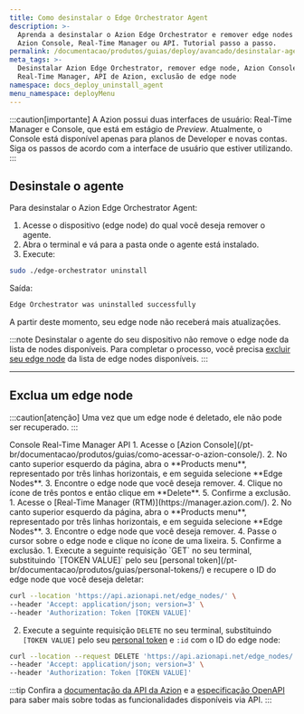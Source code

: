 ```yaml
---
title: Como desinstalar o Edge Orchestrator Agent
description: >-
  Aprenda a desinstalar o Azion Edge Orchestrator e remover edge nodes usando o
  Azion Console, Real-Time Manager ou API. Tutorial passo a passo.
permalink: /documentacao/produtos/guias/deploy/avancado/desinstalar-agent/
meta_tags: >-
  Desinstalar Azion Edge Orchestrator, remover edge node, Azion Console,
  Real-Time Manager, API de Azion, exclusão de edge node
namespace: docs_deploy_uninstall_agent
menu_namespace: deployMenu
---
```



:::caution[importante]
A Azion possui duas interfaces de usuário: Real-Time Manager e Console, que está em estágio de *Preview*. Atualmente, o Console está disponível apenas para planos de Developer e novas contas. Siga os passos de acordo com a interface de usuário que estiver utilizando.
:::

## Desinstale o agente

Para desinstalar o Azion Edge Orchestrator Agent:

1. Acesse o dispositivo (edge node) do qual você deseja remover o agente.
2. Abra o terminal e vá para a pasta onde o agente está instalado.
3. Execute:

```bash
sudo ./edge-orchestrator uninstall 
```

Saída: 

```bash 
Edge Orchestrator was uninstalled successfully
```

A partir deste momento, seu edge node não receberá mais atualizações.

:::note 
Desinstalar o agente do seu dispositivo não remove o edge node da lista de nodes disponíveis. Para completar o processo, você precisa [excluir seu edge node](#exclua-um-edge-node) da lista de edge nodes disponíveis.
::: 

---

## Exclua um edge node

:::caution[atenção]
Uma vez que um edge node é deletado, ele não pode ser recuperado.
::: 

<Tabs client:visible>
    <Fragment slot="tab.console">Console</Fragment>
    <Fragment slot="tab.rtm">Real-Time Manager</Fragment>
    <Fragment slot="tab.api">API</Fragment>

<Fragment slot="panel.console">
1. Acesse o [Azion Console](/pt-br/documentacao/produtos/guias/como-acessar-o-azion-console/).
2. No canto superior esquerdo da página, abra o **Products menu**, representado por três linhas horizontais, e em seguida selecione **Edge Nodes**.
3. Encontre o edge node que você deseja remover.
4. Clique no ícone de três pontos e então clique em **Delete**.
5. Confirme a exclusão.
</Fragment>

<Fragment slot="panel.rtm">
1. Acesse o [Real-Time Manager (RTM)](https://manager.azion.com/).
2. No canto superior esquerdo da página, abra o **Products menu**, representado por três linhas horizontais, e em seguida selecione **Edge Nodes**.
3. Encontre o edge node que você deseja remover.
4. Passe o cursor sobre o edge node e clique no ícone de uma lixeira.
5. Confirme a exclusão.
</Fragment>

<Fragment slot="panel.api">
1. Execute a seguinte requisição `GET` no seu terminal, substituindo `[TOKEN VALUE]` pelo seu [personal token](/pt-br/documentacao/produtos/guias/personal-tokens/) e recupere o ID do edge node que você deseja deletar:

```bash 
curl --location 'https://api.azionapi.net/edge_nodes/' \
--header 'Accept: application/json; version=3' \
--header 'Authorization: Token [TOKEN VALUE]'
```

2. Execute a seguinte requisição `DELETE` no seu terminal, substituindo `[TOKEN VALUE]` pelo seu [personal token](/pt-br/documentacao/produtos/guias/personal-tokens/) e `:id` com o ID do edge node:

```bash 
curl --location --request DELETE 'https://api.azionapi.net/edge_nodes/:id' \
--header 'Accept: application/json; version=3' \
--header 'Authorization: Token [TOKEN VALUE]'
```

:::tip
Confira a [documentação da API da Azion](https://api.azion.com/) e a [especificação OpenAPI](https://github.com/aziontech/azionapi-openapi/) para saber mais sobre todas as funcionalidades disponíveis via API.
:::
</Fragment>

</Tabs>
